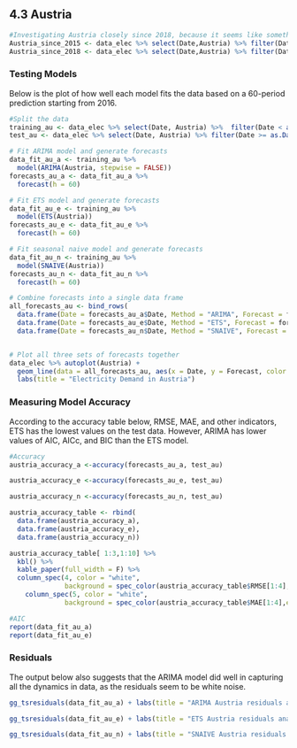 
## 4.3 Austria{.tabset}

```r
#Investigating Austria closely since 2018, because it seems like something changed -> perhaps should use Piecewise!!!
Austria_since_2015 <- data_elec %>% select(Date,Austria) %>% filter(Date >= as.Date("2015-01-01"))
Austria_since_2018 <- data_elec %>% select(Date,Austria) %>% filter(Date >= as.Date("2018-02-01"))
```

### **Testing Models**
Below is the plot of how well each model fits the data based on a 60-period prediction starting from 2016. 
```r

#Split the data
training_au <- data_elec %>% select(Date, Austria) %>%  filter(Date < as.Date("2016-01-01"))
test_au <- data_elec %>% select(Date, Austria) %>% filter(Date >= as.Date("2016-01-01"))

# Fit ARIMA model and generate forecasts
data_fit_au_a <- training_au %>%
  model(ARIMA(Austria, stepwise = FALSE))
forecasts_au_a <- data_fit_au_a %>%
  forecast(h = 60)

# Fit ETS model and generate forecasts
data_fit_au_e <- training_au %>%
  model(ETS(Austria))
forecasts_au_e <- data_fit_au_e %>%
  forecast(h = 60)

# Fit seasonal naive model and generate forecasts
data_fit_au_n <- training_au %>%
  model(SNAIVE(Austria))
forecasts_au_n <- data_fit_au_n %>%
  forecast(h = 60)

# Combine forecasts into a single data frame
all_forecasts_au <- bind_rows(
  data.frame(Date = forecasts_au_a$Date, Method = "ARIMA", Forecast = forecasts_au_a$.mean),
  data.frame(Date = forecasts_au_e$Date, Method = "ETS", Forecast = forecasts_au_e$.mean),
  data.frame(Date = forecasts_au_n$Date, Method = "SNAIVE", Forecast = forecasts_au_n$.mean))


# Plot all three sets of forecasts together
data_elec %>% autoplot(Austria) +
  geom_line(data = all_forecasts_au, aes(x = Date, y = Forecast, color = Method)) +
  labs(title = "Electricity Demand in Austria")

```

### **Measuring Model Accuracy**
According to the accuracy table below, RMSE, MAE, and other indicators, ETS has the lowest values on the test data. However, ARIMA has lower values of AIC, AICc, and BIC than the ETS model. 
```r
#Accuracy
austria_accuracy_a <-accuracy(forecasts_au_a, test_au)

austria_accuracy_e <-accuracy(forecasts_au_e, test_au)

austria_accuracy_n <-accuracy(forecasts_au_n, test_au)

austria_accuracy_table <- rbind(
  data.frame(austria_accuracy_a),
  data.frame(austria_accuracy_e),
  data.frame(austria_accuracy_n))

```

```r
austria_accuracy_table[ 1:3,1:10] %>%
  kbl() %>%
  kable_paper(full_width = F) %>%
  column_spec(4, color = "white",
              background = spec_color(austria_accuracy_table$RMSE[1:4],end = 0.6)) %>%
    column_spec(5, color = "white",
              background = spec_color(austria_accuracy_table$MAE[1:4],end = 0.6))
```

```r
#AIC
report(data_fit_au_a)
report(data_fit_au_e)

```

### **Residuals**
The output below also suggests that the ARIMA model did well in capturing all the dynamics in data, as the residuals seem to be white noise.
```r
gg_tsresiduals(data_fit_au_a) + labs(title = "ARIMA Austria residuals analysis")

gg_tsresiduals(data_fit_au_e) + labs(title = "ETS Austria residuals analysis")

gg_tsresiduals(data_fit_au_n) + labs(title = "SNAIVE Austria residuals analysis")
```

 



